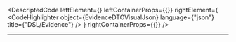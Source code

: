 
<DescriptedCode
  leftElement={<EvidenceDTODesc />}
  leftContainerProps={{}}
  rightElement={
    <CodeHighlighter
      object={EvidenceDTOVisualJson}
      language={"json"}
      title={"DSL/Evidence"}
    />
  }
  rightContainerProps={{}}
/>

---
